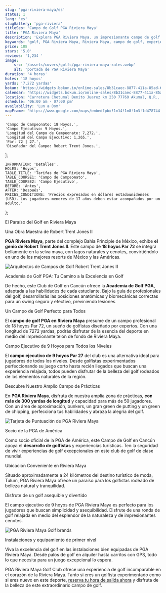 ```yaml
---
slug: 'pga-riviera-maya/es'
status: 1
lang: 'es'
slugGallery: 'pga-riviera'
titleSeo: 'Campo de Golf PGA Riviera Maya'
title: 'PGA Riviera Maya'
description: 'Explora PGA Riviera Maya, un impresionante campo de golf en medio de la selva maya, que ofrece una experiencia de golf única en Riviera'
keywords: 'golf, PGA Riviera Maya, Riviera Maya, campo de golf, experiencia de golf'
price: 108
stars: '5.0'
reviews: '1,234 '
image:
    src: '/assets/covers/golfs/pga-riviera-maya-rates.webp'
    alt: 'portada de PGA Riviera Maya'
duration: '4 horas'
holes: '18 hoyos'
yards: '7,272 yardas'
bokun: 'https://widgets.bokun.io/online-sales/8b31caec-8877-411a-85ad-682828170619/experience/781984?partialView=1'
calendar: 'https://widgets.bokun.io/online-sales/8b31caec-8877-411a-85ad-682828170619/experience-calendar/781984'
location: 'Carretera Chetumal Benito Juarez km 250 77760 Akumal, Q.R., México'
schedule: '06:00 am - 07:00 pm'
availability: 'Lun a Dom'
mapFrame: 'https://www.google.com/maps/embed?pb=!1m14!1m8!1m3!1d478744.1601925098!2d-87.339955!3d20.375106!3m2!1i1024!2i768!4f13.1!3m3!1m2!1s0x8f4e33b36bd37a3b%3A0xe96810df2aa79222!2sPGA%20Riviera%20Maya!5e0!3m2!1ses-419!2sus!4v1703699030808!5m2!1ses-419!2sus'
---
```




    'Campo de Campeonato: 18 Hoyos.',
    'Campo Ejecutivo: 9 Hoyos.',
    'Longitud del Campo de Campeonato: 7,272.',
    'Longitud del Campo Ejecutivo: 1,265.',
    'Par: 72 | 27.',
    'Diseñador del Campo: Robert Trent Jones.',
];

    INFORMATION: 'Detalles',
    HOLES: 'Hoyos',
    TABLE_TITLE: 'Tarifas de PGA Riviera Maya',
    TABLE_COURSE1: 'Campo de Campeonato',
    TABLE_COURSE2: 'Campo Ejecutivo',
    BEFORE: 'Antes',
    AFTER: 'Después',
    PRICES_CONDITIONS: 'Precios expresados en dólares estadounidenses (USD). Los jugadores menores de 17 años deben estar acompañados por un adulto.'
};

<PgaPrices i18n={titles} />

<AdditionalInfo information={detailsInfo} i18n={titles} />

<TagH2>El Paraíso del Golf en Riviera Maya</TagH2>

<TagH3>Una Obra Maestra de Robert Trent Jones II</TagH3>

<TagP><strong>PGA Riviera Maya</strong>, parte del complejo Bahia Principie de México, exhibe <strong>el genio de Robert Trent Jones II</strong>. Este campo de <strong>18 hoyos Par 72</strong> se integra bellamente en la selva maya, con lagos naturales y cenotes, convirtiéndolo en uno de los mejores resorts de México y las Américas.</TagP>

<Image class="mx-auto py-10" src={pga1} alt="Arquitectos de Campos de Golf Robert Trent Jones II" />

<TagH3>Academia de Golf PGA: Tu Camino a la Excelencia en Golf</TagH3>

<TagP>De hecho, este Club de Golf en Cancún ofrece la <strong>Academia de Golf PGA</strong>, adaptada a las habilidades de cada estudiante. Bajo la guía de profesionales del golf, desarrollarás las posiciones anatómicas y biomecánicas correctas para un swing seguro y efectivo, previniendo lesiones.</TagP>

<TagH3>Un Campo de Golf Perfecto para Todos</TagH3>

<TagP>El <strong>campo de golf PGA en Riviera Maya</strong> presume de un campo profesional de 18 hoyos Par 72, un sueño de golfistas diseñado por expertos. Con una longitud de 7272 yardas, podrás disfrutar de la esencia del deporte en medio del impresionante telón de fondo de Riviera Maya.</TagP>

<TagH3>Campo Ejecutivo de 9 Hoyos para Todos los Niveles</TagH3>

<TagP>El <strong>campo ejecutivo de 9 hoyos Par 27</strong> del club es una alternativa ideal para jugadores de todos los niveles. Desde golfistas experimentados perfeccionando su juego corto hasta recién llegados que buscan una experiencia relajada, todos pueden disfrutar de la belleza del golf rodeados de los elementos naturales de la región.</TagP>

<TagH3>Descubre Nuestro Amplio Campo de Prácticas</TagH3>

<TagP>En <strong>PGA Riviera Maya</strong>, disfruta de nuestra amplia zona de prácticas, <strong>con más de 300 yardas de longitud</strong> y capacidad para más de 50 jugadores. Con un área de aproximación, bunkers, un gran green de putting y un green de chipping, perfecciona tus habilidades y abraza la alegría del golf.</TagP>

<Image class="mx-auto py-10" src={pga2} alt="Tarjeta de Puntuación de PGA Riviera Maya" />

<TagH4>Socio de la PGA de América</TagH4>

<TagP>Como socio oficial de la PGA de América, este Campo de Golf en Cancún apoya el <strong>desarrollo de golfistas</strong> y experiencias turísticas. Ten la seguridad de vivir experiencias de golf excepcionales en este club de golf de clase mundial.</TagP>

<TagH4>Ubicación Conveniente en Riviera Maya</TagH4>

<TagP>Situado aproximadamente a 24 kilómetros del destino turístico de moda, Tulum, PGA Riviera Maya ofrece un paraíso para los golfistas rodeado de belleza natural y tranquilidad.</TagP>

<TagH4>Disfrute de un golf asequible y divertido</TagH4>

<TagP>El campo ejecutivo de 9 hoyos de PGA Riviera Maya es perfecto para los jugadores que buscan simplicidad y asequibilidad. Disfrute de una ronda de golf relajada en medio del esplendor de la naturaleza y de impresionantes cenotes.</TagP>

<Image class="mx-auto py-10" src={pga3} alt="PGA Riviera Maya Golf brands" />

<TagH4>Instalaciones y equipamiento de primer nivel</TagH4>

<TagP>Viva la excelencia del golf en las instalaciones bien equipadas de PGA Riviera Maya. Desde palos de golf en alquiler hasta carritos con GPS, todo lo que necesita para un juego excepcional lo espera.</TagP>

<TagP>PGA Riviera Maya Golf Club ofrece una experiencia de golf incomparable en el corazón de la Riviera Maya. Tanto si eres un golfista experimentado como si eres nuevo en este deporte, <a class="font-bold text-cyan-600 italic" href="https://widgets.bokun.io/online-sales/8b31caec-8877-411a-85ad-682828170619/experience/781984?partialView=1&_ga=2.150333878.162478979.1703687360-1887048101.1703687359">reserva tu hora de salida ahora</a> y disfruta de la belleza de este extraordinario campo de golf.</TagP>